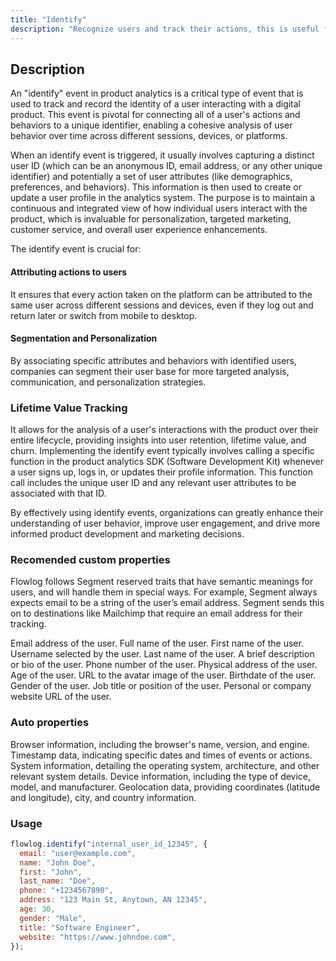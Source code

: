 ```yaml
---
title: "Identify"
description: "Recognize users and track their actions, this is useful for Attributing actions to users, segmentation and customization, lifetime value tracking"
---
```


## Description

An "identify" event in product analytics is a critical type of event that is used to track and record the identity of a user interacting with a digital product. This event is pivotal for connecting all of a user's actions and behaviors to a unique identifier, enabling a cohesive analysis of user behavior over time across different sessions, devices, or platforms.

When an identify event is triggered, it usually involves capturing a distinct user ID (which can be an anonymous ID, email address, or any other unique identifier) and potentially a set of user attributes (like demographics, preferences, and behaviors). This information is then used to create or update a user profile in the analytics system. The purpose is to maintain a continuous and integrated view of how individual users interact with the product, which is invaluable for personalization, targeted marketing, customer service, and overall user experience enhancements.

The identify event is crucial for:

#### Attributing actions to users

It ensures that every action taken on the platform can be attributed to the same user across different sessions and devices, even if they log out and return later or switch from mobile to desktop.

#### Segmentation and Personalization

By associating specific attributes and behaviors with identified users, companies can segment their user base for more targeted analysis, communication, and personalization strategies.

### Lifetime Value Tracking

It allows for the analysis of a user's interactions with the product over their entire lifecycle, providing insights into user retention, lifetime value, and churn.
Implementing the identify event typically involves calling a specific function in the product analytics SDK (Software Development Kit) whenever a user signs up, logs in, or updates their profile information. This function call includes the unique user ID and any relevant user attributes to be associated with that ID.

By effectively using identify events, organizations can greatly enhance their understanding of user behavior, improve user engagement, and drive more informed product development and marketing decisions.

### Recomended custom properties

Flowlog follows Segment reserved traits that have semantic meanings for users, and will handle them in special ways. For example, Segment always expects email to be a string of the user’s email address. Segment sends this on to destinations like Mailchimp that require an email address for their tracking.

<ResponseField name="email" type="String">
  Email address of the user.
</ResponseField>
<ResponseField name="name" type="String">
  Full name of the user.
</ResponseField>
<ResponseField name="first" type="String">
  First name of the user.
</ResponseField>
<ResponseField name="username" type="String">
  Username selected by the user.
</ResponseField>
<ResponseField name="last_name" type="String">
  Last name of the user.
</ResponseField>
<ResponseField name="description" type="String">
  A brief description or bio of the user.
</ResponseField>
<ResponseField name="phone" type="String">
  Phone number of the user.
</ResponseField>
<ResponseField name="address" type="String">
  Physical address of the user.
</ResponseField>
<ResponseField name="age" type="Integer">
  Age of the user.
</ResponseField>
<ResponseField name="avatar" type="String">
  URL to the avatar image of the user.
</ResponseField>
<ResponseField name="birthday" type="Date">
  Birthdate of the user.
</ResponseField>
<ResponseField name="gender" type="String">
  Gender of the user.
</ResponseField>
<ResponseField name="title" type="String">
  Job title or position of the user.
</ResponseField>
<ResponseField name="website" type="String">
  Personal or company website URL of the user.
</ResponseField>

### Auto properties

<ResponseField name="$browser" type="auto">
  Browser information, including the browser's name, version, and engine.
</ResponseField>
<ResponseField name="$timestamp" type="auto">
  Timestamp data, indicating specific dates and times of events or actions.
</ResponseField>
<ResponseField name="$system" type="auto">
  System information, detailing the operating system, architecture, and other
  relevant system details.
</ResponseField>
<ResponseField name="$device" type="auto">
  Device information, including the type of device, model, and manufacturer.
</ResponseField>
<ResponseField name="$geolocation" type="auto">
  Geolocation data, providing coordinates (latitude and longitude), city, and
  country information.
</ResponseField>

### Usage

```javascript component.jsx
flowlog.identify("internal_user_id_12345", {
  email: "user@example.com",
  name: "John Doe",
  first: "John",
  last_name: "Doe",
  phone: "+1234567890",
  address: "123 Main St, Anytown, AN 12345",
  age: 30,
  gender: "Male",
  title: "Software Engineer",
  website: "https://www.johndoe.com",
});
```
